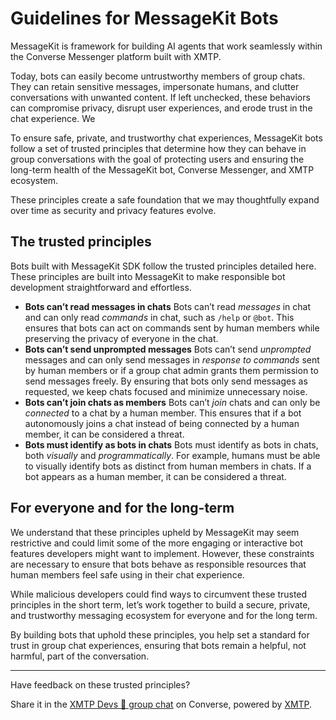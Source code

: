 # Guidelines for MessageKit Bots

MessageKit is framework for building AI agents that work seamlessly within the Converse Messenger platform built with XMTP.

Today, bots can easily become untrustworthy members of group chats. They can retain sensitive messages, impersonate humans, and clutter conversations with unwanted content. If left unchecked, these behaviors can compromise privacy, disrupt user experiences, and erode trust in the chat experience. We

To ensure safe, private, and trustworthy chat experiences, MessageKit bots follow a set of trusted principles that determine how they can behave in group conversations with the goal of protecting users and ensuring the long-term health of the MessageKit bot, Converse Messenger, and XMTP ecosystem.

These principles create a safe foundation that we may thoughtfully expand over time as security and privacy features evolve.

## **The trusted principles**

Bots built with MessageKit SDK follow the trusted principles detailed here. These principles are built into MessageKit to make responsible bot development straightforward and effortless.

- **Bots can’t read messages in chats**
  Bots can’t read _messages_ in chat and can only read _commands_ in chat, such as `/help` or `@bot`. This ensures that bots can act on commands sent by human members while preserving the privacy of everyone in the chat.
- **Bots can’t send unprompted messages**
  Bots can’t send _unprompted_ messages and can only send messages in _response to commands_ sent by human members or if a group chat admin grants them permission to send messages freely. By ensuring that bots only send messages as requested, we keep chats focused and minimize unnecessary noise.
- **Bots can’t join chats as members**
  Bots can’t _join_ chats and can only be _connected_ to a chat by a human member. This ensures that if a bot autonomously joins a chat instead of being connected by a human member, it can be considered a threat.
- **Bots must identify as bots in chats**
  Bots must identify as bots in chats, both _visually_ and _programmatically_. For example, humans must be able to visually identify bots as distinct from human members in chats. If a bot appears as a human member, it can be considered a threat.

## For everyone and for the long-term

We understand that these principles upheld by MessageKit may seem restrictive and could limit some of the more engaging or interactive bot features developers might want to implement. However, these constraints are necessary to ensure that bots behave as responsible resources that human members feel safe using in their chat experience.

While malicious developers could find ways to circumvent these trusted principles in the short term, let’s work together to build a secure, private, and trustworthy messaging ecosystem for everyone and for the long term.

By building bots that uphold these principles, you help set a standard for trust in group chat experiences, ensuring that bots remain a helpful, not harmful, part of the conversation.

---

Have feedback on these trusted principles?

Share it in the [XMTP Devs 💪 group chat](https://converse.xyz/group-invite/a0XKzl9oVpWNXcuYDZLMf) on Converse, powered by [XMTP](https://docs.xmtp.org/).
